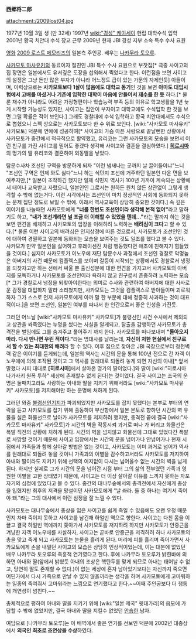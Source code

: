 '''西郷将二郎'''

attachment:/2009lost04.jpg

1977년 10월 3일 생 (만 32세)
1997년 [[wiki:"경성" 케이세이]] 현립 대학수석 입학
2001년 황국 치안대 수석 장교 근무
2009년 현재 JBI 경성 지부 소속 특수 수사 요원


[[영화]] [[2009 로스트 메모리즈]]의 일본측 주인공. 배우는 [[나카무라 토오루]].

[[사카모토 마사유키]]의 동료이자 절친인 JBI 특수 수사 요원으로 부잣집[* 극중 사이고의 집 장면은 일본에서도 유서깊은 도장을 섭외해서 찍었다고 한다. 이런점을 보면 사이고의 설정은 그냥 돈만 많은 부자가 아니라 어느정도 급이 있는 가문의 자제인듯] 아들이며, 이력상으로는 '''사카모토보다 1살이 많음에도 대학교 동기'''인 것을 보면 '''아마도 대입시험에서 고배를 마셨거나 기존에 입학한 대학이 마음에 안들어서 [[재수]]를 한 듯''' 하다.[* 물론 재수가 아니라도 어려운 가정형편이나 학습능력 부족 등의 이유로 학교생활을 1년 늦게 시작할 가능성도 있지만, 사이고는 집안이 부자이고 대학교에도 수석입학 한 것을 보면 그럴 확률은 적어 보인다.] 그래도 경찰대에 수석 입학하고 황국 치안대에서도 수석으로 뽑혔으니 스펙 상으로는 사카모토보다 한 수 위로 보인다. [wiki:"사카모토 마사유키" 사카모토] 덕분에 연애에 성공하여[* 사이고의 가슴 아픈 사랑으로 끝날뻔한 상황에서 사카모토가 중간에서 적극적으로 활약했고, 유리코는 그런 사카모토의 모습을 보면서 이런 친구를 가진 사이고를 믿어도 좋겠다 생각해 사이고와 결혼을 결심하였다.] '''[[히로시마]]'''의 명가의 딸 유리코와 결혼하여 외동딸을 낳았다. 

탐문수사차 조선인 구역을 방문하게 되자 "이런 냄새나는 곳까지 날 끌어들이냐"느니 "조선인 구역은 언제 와도 싫다"느니 하는 식민지 조선에 거주하던 일본인 다운 면을 보여주지만,[* 일본이 조작하긴 했지만 일제 식민지 역사가 100년 가까이 계속되는 상황에서 태어나 교육받고 자랐으니, 일본인인 그로서는 원하든 원치 않든 상관없이 그렇게 생각할 수 밖에 없는거다. 이런 시각에서는 조선인이 마치 정상적인 사회에 동화되지 못하는 문제 집단 정도로 보일 수 밖에. 이래서 역사교육이 상당히 중요한 것이다.] 속 깊은 이야기를 나눌때면 사카모토에게 '''"너를 한번도 조선인이라 생각해 본적 없어"'''라고 말하기도 하고, '''"내가 조선계라면 널 조금 더 이해할 수 있었을 텐데..."'''라는 말까지 하는 것을 보면 편견을 배제하고 사카모토의 입장을 이해하려 노력하는 '''배려심이 크다'''고 할 수 있다.[* 물론 이런 사이고의 배려심은 인지상정에 따른 것으로서, 사카모토가 조선인인 것에 대하여 경멸하고 일본에 동화되는 모습을 보여주는 것도 일조를 했다고 볼 수 있다. 사카모가 만약 일본인을 싫어하고 후레이센진 처럼 행동했다면 애초에 친해지기 힘들었을 것이다.] 심지어 사카모토가 이노우에 재단 탐문수사 과정에서 조선인 경찰로 악명높은 아버지의 사건 때문에 컴플렉스를 보이며 갈등이 시작되는 상황에서도 경찰로서 냉정을 되찾자고만 하는 선에서 싸울 뿐 출신성분에 대한 편견을 가지고서 사카모토의 아버지를 모독하거나 사카모토를 조선인이라 욕하지 않고 친구로서 존중하려 노력하는 모습[* 그가 경찰로서 냉정을 되찾아야한다는 의미로 수사와 관련하여 아버지에 대한 사사로운 감정을 대입하지 말라 소리쳤지만, 사카모토는 그것을 컴플렉스로 받아들이며 괴로워 하자 그가 스스로 먼저 사카모토에게 아까 말 한 부분에 대해 정중히 사과하는 것이 대표적이다.]을 보면 조선인, 일본인 여부를 떠나서 한 인간으로서 좋은 인성을 가진듯. 

그러던 어느날 [wiki:"사카모토 마사유키" 사카모토]가 불령선인 사건 수사에서 제외되고 상관을 쏴죽였다는 누명을 썼다는 사실을 알게되고, 탈출을 감행하던 사카모토가 총격전을 벌임에도 그를 숨겨주고 풀어주기 까지 한다. 사카모토를 떠나보내며 '''"돌아오지 마라. 다시 만나면 우린 적이다."'''라는 명대사를 날리는데, '''자신이 처한 현실에서 친구로서 할 수 있는 최대한의 배려'''라 할 수 있다. 이후 집으로 찾아온 JBI 국장으로부터 청천벽력 같은 이야기를 듣게되는데, 일본의 역사는 시간의 문을 통해 100년 전으로 간 자객 이노우에에 의해 조작된 것이고 그 역사를 원래대로 되돌려 놓게 되면 자신의 아내[* 앞서 말했다 시피 대대로 '''[히로시마]'''에서 살아온 명가의 딸이었다.]와 딸이 [wiki:"히로시마 나가사키 원폭 투하" 세상에 존재할수 없게 된다]는 것이었다. 결국 사이고는 조국의 운명은 둘째치고라도 사랑하는 아내와 딸을 지키기 위해서라도 [wiki:"사카모토 마사유키" 사카모토]를 저지해야만 하는 운명에 처하게 된다. 

그러던 와중 [[불령선인]]기지가 파괴되었지만 사카모토를 잡지 못했다는 본부로 부터의 연락을 듣고 사카모토를 잡기 위해 출동하여 부산항에서 일본 본토로 향하던 시간의 벽 유물을 실은 화물선으로 날아가 사카모토를 저지하려 했지만, 총격전 끝에 결국 [wiki:"사카모토 마사유키" 사카모토]가 시간의 벽을 작동시켜 과거로 떠나 가 버리고 화물선은 폭발 직전의 상황에 처하게 된다. 시간의 벽을 넘지않고 화물선에 그대로 있었다간 폭발로 사망할 것이기 때문에 사이고 입장에서는 시간의 문을 넘어가나 안넘어가나 현재 시점에서 가족들과 함께 살아갈 방법은 없는 것이고, 사카모토는 이미 과거로 넘어가 역사를 원래대로 되돌려 놓을 것이니 가족과의 이별을 감수하고서라도 사카모토를 저지하여 아내와 딸이라도 지키기 위해 선택의 여지없이 다시는 넘어올수 없는 시간의 벽을 넘게 된다. 하지만 실제로 그가 시간의 문을 넘어간 시점 부터 그의 삶의 전부였던 가족과 영원한 이별을 고한 상태였기 때문에, 사이고는 더 이상 살아갈 이유를 느끼지 못하는 자포자기의 심정에 있었다고 볼 수 있다. 중간의 대나무숲에서의 총격전에서 자신에게 총상을 입혔지만 최후의 저격을 망설이던 사카모토에게 "날 쏴라. 둘 중 하나는 여기서 죽어야 돼."라는 그의 대사에서 이런 심정을 잘 느낄 수 있다.

사카모토는 대나무숲에서 총상을 입은 사이고를 쉽게 죽일 수 있음에도 오랜 우정 때문인지 차마 죽이지 못하고 사이고를 남긴채 하얼빈 역으로 향한다. 사이고는 다친 몸을 이끌고 결국 하얼빈 역에까지 쫒아가서 사카모토를 저지하려 하지만 사카모토가 안중근을 겨냥한 자객 이노우에를 사살하자, 사이고는 곧바로 안중근을 저격하려 하나 사카모토의 총을 맞고 죽게 되고 사카모토는 눈물을 흘리게 된다. 머리에 피를 흘리며 죽어가면서 사카모토에게 손을 내밀던 사이고의 모습은 상당히 인상적이었는데, 이는 대본에 없었던 배우 나카무라 토오루의 즉흥적 연기였다고 한다. 후에 나카무라 토오루가 밝힌바에 의하면 아내와 딸(앞에서 밝혔듯 아내의 조상은 핵탄두를 맞게 되므로 아내는 태어날 수 없고, 당연히 딸도 존재할 수 없다.)이 없는 세상에 혼자 남아있기보다는 자신까지 죽으면 어딘가에서 다시 가족으로 만날 수 있지 않을까라는 생각을 하며 사카모토에게 고마워하는 일종의 죽여줘서 고마워라는 느낌으로 연기했다고 한다.~~어째 주인공보다 더 행동에 개연성이 넘친다.~~

총체적으로 평하여 아내와 딸을 지키기 위해 [wiki:"일본 제국" 윗대가리]의 음모에 가담할 수 밖에 없었지만, 결국 아내와 딸을 지킬수 없었던 [[안습]]한 남자.

여담으로 [나카무라 토오루]는 이 배역에서 좋은 연기를 선보인 덕분에 2002년 대종상에서 '''외국인 최초로 조연상을 수상'''하였다.
